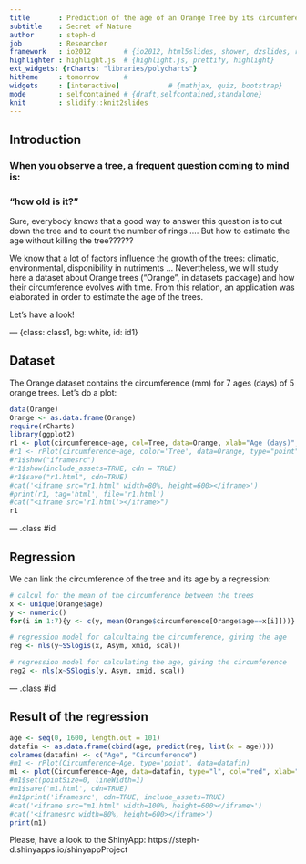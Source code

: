 ```yaml
---
title       : Prediction of the age of an Orange Tree by its circumference
subtitle    : Secret of Nature
author      : steph-d
job         : Researcher
framework   : io2012        # {io2012, html5slides, shower, dzslides, revealjs...}
highlighter : highlight.js  # {highlight.js, prettify, highlight}
ext_widgets: {rCharts: "libraries/polycharts"}
hitheme     : tomorrow      # 
widgets     : [interactive]            # {mathjax, quiz, bootstrap}
mode        : selfcontained # {draft,selfcontained,standalone}
knit        : slidify::knit2slides
---
```


## Introduction

### When you observe a tree, a frequent question coming to mind is:    
### "how old is it?"
   
    
Sure, everybody knows that a good way to answer this question is to cut down the tree and to count the number of rings .... But how to estimate the age without killing the tree??????
   
      
We know that a lot of factors influence the growth of the trees: climatic, environmental, disponibility in nutriments ... Nevertheless, we will study here a dataset about Orange trees ("Orange", in datasets package) and how their circumference evolves with time. From this relation, an application was elaborated in order to estimate the age of the trees.
    
       
Let's have a look!

--- {class: class1, bg: white, id: id1}

## Dataset

The Orange dataset contains the circumference (mm) for 7 ages (days) of 5 orange trees. Let's do a plot:   
```r
data(Orange)
Orange <- as.data.frame(Orange)
require(rCharts)
library(ggplot2)
r1 <- plot(circumference~age, col=Tree, data=Orange, xlab="Age (days)", ylab="Circumference (mm)")
#r1 <- rPlot(circumference~age, color='Tree', data=Orange, type="point")
#r1$show("iframesrc")
#r1$show(include_assets=TRUE, cdn = TRUE)
#r1$save("r1.html", cdn=TRUE)
#cat('<iframe src="r1.html" width=80%, height=600></iframe>')
#print(r1, tag='html', file='r1.html')
#cat("<iframe src='r1.html'></iframe>")
r1
```

--- .class #id

## Regression

We can link the circumference of the tree and its age by a regression:

```r
# calcul for the mean of the circumference between the trees
x <- unique(Orange$age)
y <- numeric()
for(i in 1:7){y <- c(y, mean(Orange$circumference[Orange$age==x[i]]))}

# regression model for calcultaing the circumference, giving the age
reg <- nls(y~SSlogis(x, Asym, xmid, scal))

# regression model for calculating the age, giving the circumference
reg2 <- nls(x~SSlogis(y, Asym, xmid, scal))

```

--- .class #id

## Result of the regression

```r
age <- seq(0, 1600, length.out = 101)
datafin <- as.data.frame(cbind(age, predict(reg, list(x = age))))
colnames(datafin) <- c("Age", "Circumference")
#m1 <- rPlot(Circumference~Age, type='point', data=datafin)
m1 <- plot(Circumference~Age, data=datafin, type="l", col="red", xlab="Age (days)", ylab="Circumference (mm)", lwd=5)
#m1$set(pointSize=0, lineWidth=1)
#m1$save('m1.html', cdn=TRUE)
#m1$print('iframesrc', cdn=TRUE, include_assets=TRUE)
#cat('<iframe src="m1.html" width=100%, height=600></iframe>')
#cat('<iframesrc width=80%, height=600></iframe>')
print(m1)
```

Please, have a look to the ShinyApp: 
https://steph-d.shinyapps.io/shinyappProject
